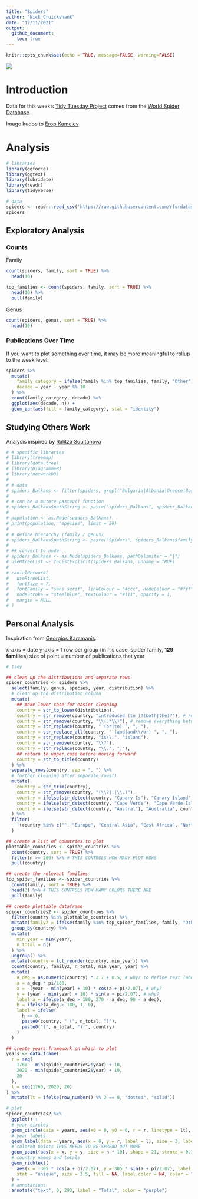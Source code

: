 ```yaml
---
title: "Spiders"
author: "Nick Cruickshank"
date: "12/11/2021"
output: 
  github_document:
    toc: true
---
```


```r
knitr::opts_chunk$set(echo = TRUE, message=FALSE, warning=FALSE)
```

![](https://images.unsplash.com/photo-1532802245604-c567f1acd48e?ixlib=rb-1.2.1&ixid=MnwxMjA3fDB8MHxwaG90by1wYWdlfHx8fGVufDB8fHx8&auto=format&fit=crop&w=1543&q=80)

# Introduction

Data for this week's [Tidy Tuesday Project](https://github.com/rfordatascience/tidytuesday/tree/master/data/2021/2021-12-07) comes from the [World Spider Database](https://wsc.nmbe.ch/dataresources). 

Image kudos to [Erop Kamelev](https://unsplash.com/@ekamelev)

# Analysis

```r
# libraries
library(ggforce)
library(ggtext)
library(lubridate)
library(readr)
library(tidyverse)
```

```r
# data
spiders <- readr::read_csv('https://raw.githubusercontent.com/rfordatascience/tidytuesday/master/data/2021/2021-12-07/spiders.csv')
spiders
```

## Exploratory Analysis

### Counts

Family

```r
count(spiders, family, sort = TRUE) %>%
  head(10)

top_families <- count(spiders, family, sort = TRUE) %>%
  head(10) %>%
  pull(family)
```

Genus

```r
count(spiders, genus, sort = TRUE) %>%
  head(10)
```

### Publications Over Time

If you want to plot something over time, it may be more meaningful to rollup to the week level.

```r
spiders %>%
  mutate(
    family_category = ifelse(family %in% top_families, family, "Other"),
    decade = year - year %% 10
  ) %>%
  count(family_category, decade) %>%
  ggplot(aes(decade, n)) + 
  geom_bar(aes(fill = family_category), stat = "identity")
```

## Studying Others Work

Analysis inspired by [Ralitza Soultanova](https://github.com/RalitzaSoultanova/TidyTuesday_DataViz/blob/main/2021_w_50/Spiders.r)

```r
# # specific libraries
# library(treemap)
# library(data.tree)
# library(DiagrammeR)
# library(networkD3)
# 
# # data
# spiders_Balkans <- filter(spiders, grepl("Bulgaria|Albania|Greece|Bosnia|Kosovo|Macedonia|Montenegro|Romania|Serbia", distribution))
# 
# # can be a mutate paste0() function
# spiders_Balkans$pathString <- paste("spiders_Balkans", spiders_Balkans$family, spiders_Balkans$genus, sep = "/")
# 
# population <- as.Node(spiders_Balkans)
# print(population, "species", limit = 50)
# 
# # define hierarchy (family / genus)
# spiders_Balkans$pathString <- paste("Spiders", spiders_Balkans$family, spiders_Balkans$genus, sep = "|")
# 
# ## convert to node
# spiders_Balkans <- as.Node(spiders_Balkans, pathDelimiter = "|")
# useRtreeList <- ToListExplicit(spiders_Balkans, unname = TRUE)
# 
# radialNetwork(
#   useRtreeList,
#   fontSize = 7,
#   fontFamily = "sans serif", linkColour = "#ccc", nodeColour = "#fff",
#   nodeStroke = "steelblue", textColour = "#111", opacity = 1,
#   margin = NULL
# )
```

## Personal Analysis

Inspiration from [Georgios Karamanis](https://twitter.com/geokaramanis/status/1469294223300173829).

x-axis = date
y-axis = 1 row per group (in his case, spider family, __129 families__)
size of point = number of publications that year

```r
# tidy

## clean up the distributions and separate rows
spider_countries <- spiders %>%
  select(family, genus, species, year, distribution) %>%
  # clean up the distribution column
  mutate(
    ## make lower case for easier cleaning
    country = str_to_lower(distribution),
    country = str_remove(country, "introduced (to )?(both|the)?"), # remove this nonsense
    country = str_remove(country, "\\(.*\\)"), # remove everything between brackets
    country = str_replace(country, " (or|to) ", ", "), 
    country = str_replace_all(country, " (and|and\\/or) ", ", "),
    country = str_replace(country, "is\\.", "island"),
    country = str_remove(country, "\\?"),
    country = str_replace(country, "\\.", ","),
    ## return to upper case before moving forward
    country = str_to_title(country)
  ) %>%
  separate_rows(country, sep = ", ") %>%
  # further cleaning after separate_rows()
  mutate(
    country = str_trim(country),
    country = str_remove(country, "(\\?|,|\\.)"),
    country = ifelse(str_detect(country, "Canary Is"), "Canary Island", country),
    country = ifelse(str_detect(country, "Cape Verde"), "Cape Verde Island", country),
    country = ifelse(str_detect(country, "Austral"), "Australia", country)
  ) %>%
  filter(
    !(country %in% c("", "Europe", "Central Asia", "East Africa", "North America"))
  )

## create a list of countries to plot
plottable_countries <- spider_countries %>%
  count(country, sort = TRUE) %>%
  filter(n >= 200) %>% # THIS CONTROLS HOW MANY PLOT ROWS
  pull(country)

## create the relevant families
top_spider_families <- spider_countries %>%
  count(family, sort = TRUE) %>%
  head(3) %>% # THIS CONTROLS HOW MANY COLORS THERE ARE
  pull(family)

## create plottable dataframe
spider_countries2 <- spider_countries %>%
  filter(country %in% plottable_countries) %>%
  mutate(family2 = ifelse(family %in% top_spider_families, family, "Other")) %>%
  group_by(country) %>%
  mutate(
    min_year = min(year),
    n_total = n()
  ) %>%
  ungroup() %>%
  mutate(country = fct_reorder(country, min_year)) %>%
  count(country, family2, n_total, min_year, year) %>%
  mutate(
    a_deg = as.numeric(country) * 2.7 + 8.5, # why? to define text label angle
    a = a_deg * pi/180,
    x = -(year - min(year) + 10) * cos(a + pi/2.07), # why?
    y = (year - min(year) + 10) * sin(a + pi/2.07), # why?
    label_a = ifelse(a_deg > 180, 270 - a_deg, 90 - a_deg),
    h = ifelse(a_deg > 180, 1, 0),
    label = ifelse(
      h == 0,
      paste0(country, " (", n_total, ")"),
      paste0("(", n_total, ") ", country)
    )
  )

## create years framework on which to plot
years <- data.frame(
  r = seq(
    1760 - min(spider_countries2$year) + 10,
    2020 - min(spider_countries2$year) + 10,
    20
  ),
  l = seq(1760, 2020, 20)
) %>%
  mutate(lt = ifelse(row_number() %% 2 == 0, "dotted", "solid"))
```

```r
# plot
spider_countries2 %>%
  ggplot() + 
  # year circles
  geom_circle(data = years, aes(x0 = 0, y0 = 0, r = r, linetype = lt), size = 0.08, color = "grey50") + 
  # year labels
  geom_label(data = years, aes(x = 0, y = r, label = l), size = 3, label.padding = unit(0.25, "lines"), label.size = NA, fill = "grey95", color = "grey70") + 
  # colored points THIS NEEDS TO BE SPREAD OUT MORE
  geom_point(aes(x = x, y = y, size = n * 10), shape = 21, stroke = 0.15, fill = "forestgreen") + 
  # country names and totals
  geom_richtext(
    aes(x = -305 * cos(a + pi/2.07), y = 305 * sin(a + pi/2.07), label = label, angle = label_a, hjust = h),
    stat = "unique", size = 3.5, fill = NA, label.color = NA, color = "darkorange"
  ) +
  # annotations
  annotate("text", 0, 293, label = "Total", color = "purple")
```

